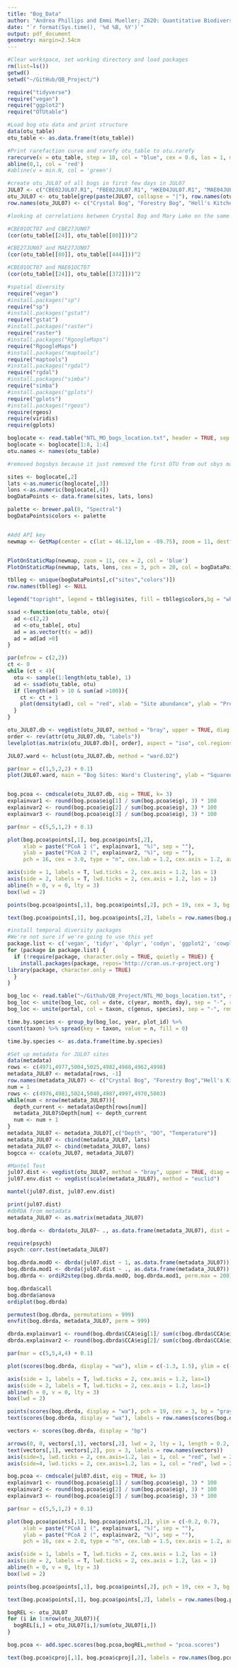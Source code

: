 ```yaml
---
title: "Bog_Data"
author: "Andrea Phillips and Emmi Mueller; Z620: Quantitative Biodiversity, Indiana University"
date: "`r format(Sys.time(), '%d %B, %Y')`"
output: pdf_document
geometry: margin=2.54cm
---
```

```r
#Clear workspace, set working directory and load packages
rm(list=ls())
getwd()
setwd("~/GitHub/QB_Project/")

require("tidyverse")
require("vegan")
require("ggplot2")
require("OTUtable")
```

```r
#Load bog otu data and print structure
data(otu_table)
otu_table <- as.data.frame(t(otu_table))
```

```r
#Print rarefaction curve and rarefy otu_table to otu.rarefy
rarecurve(x = otu_table, step = 10, col = "blue", cex = 0.6, las = 1, main = "Bog rarefaction curve")
abline(0,1, col = 'red')
#abline(v = min.N, col = 'green')
```

```r
#create otu_JUL07 of all bogs in first few days in JUL07
JUL07 <- c("CBE02JUL07.R1", "FBE02JUL07.R1", "HKE04JUL07.R1", "MAE04JUL07.R1", "NSE03JUL07.R1", "SSE03JUL07.R1", "TBE02JUL07.R1", "WSE03JUL07")
otu_JUL07 <- otu_table[grep(paste(JUL07, collapse = "|"), row.names(otu_table)),]
row.names(otu_JUL07) <- c("Crystal Bog", "Forestry Bog", "Hell's Kitchen", "Mary Lake", "North Sparkling Bog", "South Sparkling Bog", "Trout Bog", "West Sparkling Bog")

```

```r
#looking at correlations between Crystal Bog and Mary Lake on the same date 

#CBE01OCT07 and CBE27JUN07
(cor(otu_table[[24]], otu_table[[80]]))^2

#CBE27JUN07 and MAE27JUN07
(cor(otu_table[[80]], otu_table[[444]]))^2

#CBE01OCT07 and MAE01OCT07
(cor(otu_table[[24]], otu_table[[372]]))^2
```

```r
#spatial diversity
require("vegan")
#install.packages("sp")
require("sp")
#install.packages("gstat")
require("gstat")
#install.packages("raster")
require("raster")
#install.packages("RgoogleMaps")
require("RgoogleMaps")
#install.packages("maptools")
require("maptools")
#install.packages("rgdal")
require("rgdal")
#install.packages("simba")
require("simba")
#install.packages("gplots")
require("gplots")
#install.packages("rgeos")
require(rgeos)
require(viridis)
require(gplots)

boglocate <- read.table("NTL_MO_bogs_location.txt", header = TRUE, sep = "\t")
boglocate <- boglocate[1:8, 1:4]
otu.names <- names(otu_table)

#removed bogsbys because it just removed the first OTU from out sbys matrix

sites <- boglocate[,2]
lats <-as.numeric(boglocate[,3])
lons <-as.numeric(boglocate[,4])
bogDataPoints <- data.frame(sites, lats, lons)

palette <- brewer.pal(8, "Spectral")
bogDataPoints$colors <- palette


#Add API key
newmap <- GetMap(center = c(lat = 46.12,lon = -89.75), zoom = 11, destfile = "BogMap.png", maptype = "terrain", API_console_key = )


PlotOnStaticMap(newmap, zoom = 11, cex = 2, col = 'blue')
PlotOnStaticMap(newmap, lats, lons, cex = 3, pch = 20, col = bogDataPoints$colors, add = TRUE)

tblleg <- unique(bogDataPoints[,c("sites","colors")])
row.names(tblleg) <- NULL

legend("topright", legend = tblleg$sites, fill = tblleg$colors,bg = "white")
```

```r
ssad <-function(otu_table, otu){
  ad <-c(2,2)
  ad <-otu_table[, otu]
  ad = as.vector(t(x = ad))
  ad = ad[ad >0]
}

par(mfrow = c(2,2))
ct <- 0
while (ct < 4){
  otu <- sample(1:length(otu_table), 1)
  ad <- ssad(otu_table, otu)
  if (length(ad) > 10 & sum(ad >100)){
    ct <- ct + 1
    plot(density(ad), col = "red", xlab = "Site abundance", ylab = "Probability Density", main = otu.names[otu])
  }
}
```
```r
otu_JUL07.db <- vegdist(otu_JUL07, method = "bray", upper = TRUE, diag = TRUE)
order <- rev(attr(otu_JUL07.db, "Labels"))
levelplot(as.matrix(otu_JUL07.db)[, order], aspect = "iso", col.regions = inferno, xlab = "Bog site", ylab = "Bog site", scales = list(cex = 0.5), main = "Bray-Curtis Distance")

JUL07.ward <- hclust(otu_JUL07.db, method = "ward.D2")

par(mar = c(1,5,2,2) + 0.1)
plot(JUL07.ward, main = "Bog Sites: Ward's Clustering", ylab = "Squared Bray-Curtis Distance")


bog.pcoa <- cmdscale(otu_JUL07.db, eig = TRUE, k= 3)
explainvar1 <- round(bog.pcoa$eig[1] / sum(bog.pcoa$eig), 3) * 100
explainvar2 <- round(bog.pcoa$eig[2] / sum(bog.pcoa$eig), 3) * 100
explainvar3 <- round(bog.pcoa$eig[3] / sum(bog.pcoa$eig), 3) * 100

par(mar = c(5,5,1,2) + 0.1)

plot(bog.pcoa$points[,1], bog.pcoa$points[,2],
     xlab = paste("PCoA 1 (", explainvar1, "%)", sep = ""),
     ylab = paste("PCoA 2 (", explainvar2, "%)", sep = ""),
     pch = 16, cex = 3.0, type = "n", cex.lab = 1.2, cex.axis = 1.2, axes = FALSE)

axis(side = 1, labels = T, lwd.ticks = 2, cex.axis = 1.2, las = 1)
axis(side = 2, labels = T, lwd.ticks = 2, cex.axis = 1.2, las = 1)
abline(h = 0, v = 0, lty = 3)
box(lwd = 2)

points(bog.pcoa$points[,1], bog.pcoa$points[,2], pch = 19, cex = 3, bg = "gray", col = "gray")

text(bog.pcoa$points[,1], bog.pcoa$points[,2], labels = row.names(bog.pcoa$points))

```


```r
#install temporal diversity packages
#We're not sure if we're going to use this yet
package.list <- c('vegan', 'tidyr', 'dplyr', 'codyn', 'ggplot2', 'cowplot', 'MullerPlot', 'RColorBrewer', 'reshape2', 'lubridate', 'TTR', 'xtable', 'multcomp', 'pander', 'png', 'grid', 'tseries', 'nlme', 'forecast', 'emmeans')
for (package in package.list) {
  if (!require(package, character.only = TRUE, quietly = TRUE)) {
    install.packages(package, repos='http://cran.us.r-project.org')
library(package, character.only = TRUE)
  }
}

bog_loc <- read.table("~/Github/QB_Project/NTL_MO_bogs_location.txt", sep = ",", header = TRUE)
bog_loc <- unite(bog_loc, col = date, c(year, month, day), sep = "-", remove = FALSE)
bog_loc <- unite(portal, col = taxon, c(genus, species), sep = "-", remove = FALSE)

time.by.species <- group_by(bog_loc, year, plot_id) %>%
count(taxon) %>% spread(key = taxon, value = n, fill = 0)

time.by.species <- as.data.frame(time.by.species)
```

```r
#Set up metadata for JUL07 sites
data(metadata)
rows <- c(4971,4977,5004,5025,4982,4988,4962,4998)
metadata_JUL07 <- metadata[rows, -1]
row.names(metadata_JUL07) <- c("Crystal Bog", "Forestry Bog","Hell's Kitchen","Mary Lake","North Sparkling Bog", "Sourth Sparkling Bog", "Trout Bog", "West Sparkling Bog")
num = 1
rows <- c(4976,4981,5024,5048,4987,4997,4970,5003)
while(num < nrow(metadata_JUL07)){
  depth_current <- metadata$Depth[rows[num]]
  metadata_JUL07$Depth[num] <- depth_current
  num <- num + 1
}
metadata_JUL07 <- metadata_JUL07[,c("Depth", "DO", "Temperature")]
metadata_JUL07 <- cbind(metadata_JUL07, lats)
metadata_JUL07 <- cbind(metadata_JUL07, lons)
bogcca <- cca(otu_JUL07, metadata_JUL07)

#Mantel Test
jul07.dist <- vegdist(otu_JUL07, method = "bray", upper = TRUE, diag = TRUE)
jul07.env.dist <- vegdist(scale(metadata_JUL07), method = "euclid")

mantel(jul07.dist, jul07.env.dist)

print(jul07.dist)
#dbRDA from metadata
metadata_JUL07 <- as.matrix(metadata_JUL07)

bog.dbrda <- dbrda(otu_JUL07~ ., as.data.frame(metadata_JUL07), dist = "bray")

require(psych)
psych::corr.test(metadata_JUL07)

bog.dbrda.modO <- dbrda(jul07.dist ~ 1, as.data.frame(metadata_JUL07))
bog.dbrda.mod1 <- dbrda(jul07.dist ~ ., as.data.frame(metadata_JUL07))
bog.dbrda <- ordiR2step(bog.dbrda.modO, bog.dbrda.mod1, perm.max = 200)

bog.dbrda$call
bog.dbrda$anova
ordiplot(bog.dbrda)

permutest(bog.dbrda, permutations = 999)
envfit(bog.dbrda, metadata_JUL07, perm = 999)

dbrda.explainvar1 <- round(bog.dbrda$CCA$eig[1]/ sum(c(bog.dbrda$CCA$eig, bog.dbrda$CA$eig)), 3) * 100
dbrda.explainvar2 <- round(bog.dbrda$CCA$eig[2]/ sum(c(bog.dbrda$CCA$eig, bog.dbrda$CA$eig)), 3) * 100

par(mar = c(5,5,4,4) + 0.1)

plot(scores(bog.dbrda, display = "wa"), xlim = c(-1.3, 1.5), ylim = c(-1.1, 2.7), xlab = paste("dbRDA 1 (", dbrda.explainvar1, "%)", sep = ""), ylab = paste("dbRDA 2 (", dbrda.explainvar2, "%)", sep = ""), pch = 16, cex = 2.0, type = "n", cex.lab = 1.5, cex.axis = 1.2, axes = FALSE)

axis(side = 1, labels = T, lwd.ticks = 2, cex.axis = 1.2, las=1)
axis(side = 2, labels = T, lwd.ticks = 2, cex.axis = 1.2, las=1)
abline(h = 0, v = 0, lty = 3)
box(lwd = 2)

points(scores(bog.dbrda, display = "wa"), pch = 19, cex = 3, bg = "gray", col = "gray")
text(scores(bog.dbrda, display = "wa"), labels = row.names(scores(bog.dbrda, display = "wa")))

vectors <- scores(bog.dbrda, display = "bp")

arrows(0, 0, vectors[,1], vectors[,2], lwd = 2, lty = 1, length = 0.2, col = "red")
text(vectors[,1], vectors[,2], pos = 3, labels = row.names(vectors))
axis(side=3, lwd.ticks = 2, cex.axis=1.2, las = 1, col = "red", lwd = 2.2, at = pretty(range(vectors[,1]))*2, labels = pretty(range(vectors[,1])))
axis(side=4, lwd.ticks = 2, cex.axis=1.2, las = 1, col = "red", lwd = 2.2, at = pretty(range(vectors[,2]))*2, labels = pretty(range(vectors[,2])))
```

```r
bog.pcoa <- cmdscale(jul07.dist, eig = TRUE, k= 3)
explainvar1 <- round(bog.pcoa$eig[1] / sum(bog.pcoa$eig), 3) * 100
explainvar2 <- round(bog.pcoa$eig[2] / sum(bog.pcoa$eig), 3) * 100
explainvar3 <- round(bog.pcoa$eig[3] / sum(bog.pcoa$eig), 3) * 100

par(mar = c(5,5,1,2) + 0.1)

plot(bog.pcoa$points[,1], bog.pcoa$points[,2], ylim = c(-0.2, 0.7),
     xlab = paste("PCoA 1 (", explainvar1, "%)", sep = ""),
     ylab = paste("PCoA 2 (", explainvar2, "%)", sep = ""),
     pch = 16, cex = 2.0, type = "n", cex.lab = 1.5, cex.axis = 1.2, axes = FALSE)

axis(side = 1, labels = T, lwd.ticks = 2, cex.axis = 1.2, las = 1)
axis(side = 2, labels = T, lwd.ticks = 2, cex.axis = 1.2, las = 1)
abline(h = 0, v = 0, lty = 3)
box(lwd = 2)

points(bog.pcoa$points[,1], bog.pcoa$points[,2], pch = 19, cex = 3, bg = "gray", col = "gray")

text(bog.pcoa$points[,1], bog.pcoa$points[,2], labels = row.names(bog.pcoa$points))

bogREL <- otu_JUL07
for (i in 1:nrow(otu_JUL07)){
  bogREL[i,] = otu_JUL07[i,]/sum(otu_JUL07[i,])
}

bog.pcoa <- add.spec.scores(bog.pcoa,bogREL,method = "pcoa.scores")

text(bog.pcoa$cproj[,1], bog.pcoa$cproj[,2], labels = row.names(bog.pcoa$cproj), col = "black")
```